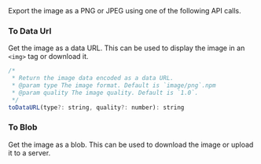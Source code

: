 
<Meta title="Export" name="Export" />

<Title>Export Image</Title>
<Subtitle>Export the image as a PNG or JPEG using one of the following API calls.</Subtitle>

### To Data Url
Get the image as a data URL. This can be used to display the image in an `<img>` tag or download it.
```javascript
/*
 * Return the image data encoded as a data URL.
 * @param type The image format. Default is `image/png`.npm
 * @param quality The image quality. Default is `1.0`.
 */
toDataURL(type?: string, quality?: number): string
```

<Canvas of={ExportStories.ExportUrl} />

### To Blob
Get the image as a blob. This can be used to download the image or upload it to a server.
```javascript
/**
 * Return the image data as a Blob.
 * @param type The image format. Default is `image/png`.
 * @param quality The image quality. Default is `1.0`.
 */
toBlob(type?: string, quality?: number): Promise<Blob>
```
<Canvas of={ExportStories.ExportBlob} />